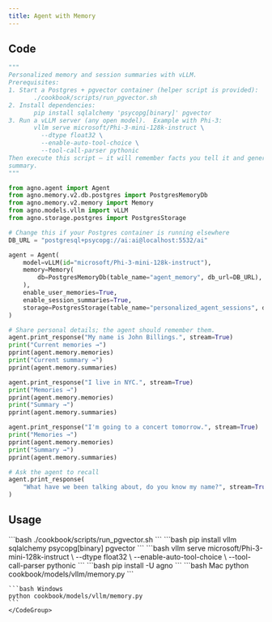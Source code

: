 ```yaml
---
title: Agent with Memory
---
```


## Code

```python cookbook/models/vllm/memory.py
"""
Personalized memory and session summaries with vLLM.
Prerequisites:
1. Start a Postgres + pgvector container (helper script is provided):
       ./cookbook/scripts/run_pgvector.sh
2. Install dependencies:
       pip install sqlalchemy 'psycopg[binary]' pgvector
3. Run a vLLM server (any open model).  Example with Phi-3:
       vllm serve microsoft/Phi-3-mini-128k-instruct \
         --dtype float32 \
         --enable-auto-tool-choice \
         --tool-call-parser pythonic
Then execute this script – it will remember facts you tell it and generate a
summary.
"""

from agno.agent import Agent
from agno.memory.v2.db.postgres import PostgresMemoryDb
from agno.memory.v2.memory import Memory
from agno.models.vllm import vLLM
from agno.storage.postgres import PostgresStorage

# Change this if your Postgres container is running elsewhere
DB_URL = "postgresql+psycopg://ai:ai@localhost:5532/ai"

agent = Agent(
    model=vLLM(id="microsoft/Phi-3-mini-128k-instruct"),
    memory=Memory(
        db=PostgresMemoryDb(table_name="agent_memory", db_url=DB_URL),
    ),
    enable_user_memories=True,
    enable_session_summaries=True,
    storage=PostgresStorage(table_name="personalized_agent_sessions", db_url=DB_URL),
)

# Share personal details; the agent should remember them.
agent.print_response("My name is John Billings.", stream=True)
print("Current memories →")
pprint(agent.memory.memories)
print("Current summary →")
pprint(agent.memory.summaries)

agent.print_response("I live in NYC.", stream=True)
print("Memories →")
pprint(agent.memory.memories)
print("Summary →")
pprint(agent.memory.summaries)

agent.print_response("I'm going to a concert tomorrow.", stream=True)
print("Memories →")
pprint(agent.memory.memories)
print("Summary →")
pprint(agent.memory.summaries)

# Ask the agent to recall
agent.print_response(
    "What have we been talking about, do you know my name?", stream=True
)
```

## Usage

<Steps>
  <Snippet file="create-venv-step.mdx" />

  <Step title="Start Postgres database">
    ```bash
    ./cookbook/scripts/run_pgvector.sh
    ```
  </Step>

  <Step title="Install dependencies">
    ```bash
    pip install vllm sqlalchemy psycopg[binary] pgvector
    ```
  </Step>

  <Step title="Start vLLM server">
    ```bash
    vllm serve microsoft/Phi-3-mini-128k-instruct \
        --dtype float32 \
        --enable-auto-tool-choice \
        --tool-call-parser pythonic
    ```
  </Step>

  <Step title="Install libraries">
    ```bash
    pip install -U agno
    ```
  </Step>

  <Step title="Run Agent">
    <CodeGroup>
    ```bash Mac
    python cookbook/models/vllm/memory.py
    ```

    ```bash Windows
    python cookbook/models/vllm/memory.py
    ```
    </CodeGroup>
  </Step>
</Steps> 